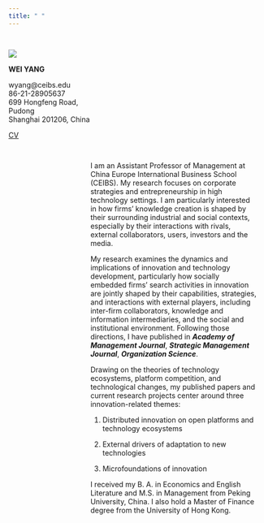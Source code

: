 ```yaml
---
title: " "
---
```


::: {.column style="float:left;  width: 35%;"}
## 

![](images/EmbeddedImage-03.jpeg)

**WEI YANG**

wyang\@ceibs.edu\
86-21-28905637\
699 Hongfeng Road, Pudong\
Shanghai 201206, China

<a href="https://github.com/weiyang873/weiyang873.github.io/blob/main/Wei%20Yang_CV_Nov2022.pdf">CV</a>
:::

::: {.column style="float:right;  width: 65%;padding: 15px;"}
I am an Assistant Professor of Management at China Europe International Business School (CEIBS). My research focuses on corporate strategies and entrepreneurship in high technology settings. I am particularly interested in how firms' knowledge creation is shaped by their surrounding industrial and social contexts, especially by their interactions with rivals, external collaborators, users, investors and the media.

My research examines the dynamics and implications of innovation and technology development, particularly how socially embedded firms' search activities in innovation are jointly shaped by their capabilities, strategies, and interactions with external players, including inter-firm collaborators, knowledge and information intermediaries, and the social and institutional environment. Following those directions, I have published in ***Academy of Management Journal***, ***Strategic Management Journal***, ***Organization Science***.

Drawing on the theories of technology ecosystems, platform competition, and technological changes, my published papers and current research projects center around three innovation-related themes:

1.  Distributed innovation on open platforms and technology ecosystems

2.  External drivers of adaptation to new technologies

3.  Microfoundations of innovation

I received my B. A. in Economics and English Literature and M.S. in Management from Peking University, China. I also hold a Master of Finance degree from the University of Hong Kong.
:::
